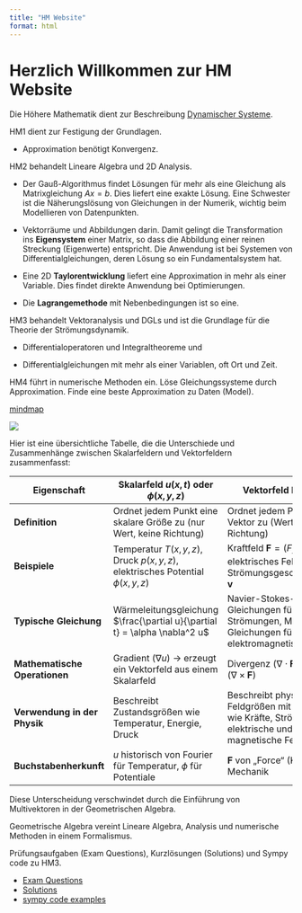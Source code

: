 ```yaml
---
title: "HM Website"
format: html
---
```


# Herzlich Willkommen zur HM Website

Die Höhere Mathematik dient zur Beschreibung [Dynamischer Systeme](https://www.studysmarter.de/studium/mathematik-studium/differentialgleichungen/dynamische-systeme/).

HM1 dient zur Festigung der Grundlagen. 

- Approximation benötigt Konvergenz.

HM2 behandelt Lineare Algebra und 2D Analysis. 

- Der Gauß-Algorithmus findet Lösungen für mehr als eine Gleichung als Matrixgleichung $Ax=b$. Dies liefert eine exakte Lösung. Eine Schwester ist die Näherungslösung von Gleichungen in der Numerik, wichtig beim Modellieren von Datenpunkten.

- Vektorräume und Abbildungen darin. Damit gelingt die Transformation ins **Eigensystem** einer Matrix, so dass die Abbildung einer reinen Streckung (Eigenwerte) entspricht. Die Anwendung ist bei Systemen von Differentialgleichungen, deren Lösung so ein Fundamentalsystem hat.

- Eine 2D **Taylorentwicklung** liefert eine Approximation in mehr als einer Variable. Dies findet direkte Anwendung bei Optimierungen.

- Die **Lagrangemethode** mit Nebenbedingungen ist so eine.

HM3 behandelt Vektoranalysis und DGLs und ist die Grundlage für die Theorie der Strömungsdynamik. 

- Differentialoperatoren und Integraltheoreme und 

- Differentialgleichungen mit mehr als einer Variablen, oft Ort und Zeit.

HM4 führt in numerische Methoden ein. Löse Gleichungssysteme durch Approximation. Finde eine beste Approximation zu Daten (Model).

[mindmap](hm101_mindmap_mit_ziel.png)

![](images/clipboard-3118651815.png)


Hier ist eine übersichtliche Tabelle, die die Unterschiede und Zusammenhänge zwischen Skalarfeldern und Vektorfeldern zusammenfasst:

| **Eigenschaft**               | **Skalarfeld** $u(x,t)$ oder $\phi(x,y,z)$                                    | **Vektorfeld** $\mathbf{F}(x,y,z)$                                                                              |
|-------------------|-------------------------------|----------------------|
| **Definition**                | Ordnet jedem Punkt eine skalare Größe zu (nur Wert, keine Richtung)           | Ordnet jedem Punkt einen Vektor zu (Wert + Richtung)                                                            |
| **Beispiele**                 | Temperatur $T(x,y,z)$, Druck $p(x,y,z)$, elektrisches Potential $\phi(x,y,z)$ | Kraftfeld $\mathbf{F} = (F_x, F_y, F_z)$, elektrisches Feld $\mathbf{E}$, Strömungsgeschwindigkeit $\mathbf{v}$ |
| **Typische Gleichung**        | Wärmeleitungsgleichung $\frac{\partial u}{\partial t} = \alpha \nabla^2 u$    | Navier-Stokes-Gleichungen für Strömungen, Maxwell-Gleichungen für elektromagnetische Felder                     |
| **Mathematische Operationen** | Gradient ($\nabla u$) → erzeugt ein Vektorfeld aus einem Skalarfeld           | Divergenz ($\nabla \cdot \mathbf{F}$), Rotation ($\nabla \times \mathbf{F}$)                                    |
| **Verwendung in der Physik**  | Beschreibt Zustandsgrößen wie Temperatur, Energie, Druck                      | Beschreibt physikalische Feldgrößen mit Richtung wie Kräfte, Strömungen, elektrische und magnetische Felder     |
| **Buchstabenherkunft**        | $u$ historisch von Fourier für Temperatur, $\phi$ für Potentiale              | $\mathbf{F}$ von „Force“ (Kraft) in der Mechanik                                                                |

Diese Unterscheidung verschwindet durch die Einführung von Multivektoren in der Geometrischen Algebra.

Geometrische Algebra vereint Lineare Algebra, Analysis und numerische Methoden in einem Formalismus.

Prüfungsaufgaben (Exam Questions), Kurzlösungen (Solutions) und Sympy code zu HM3.

-   [Exam Questions](exam-questions.qmd)
-   [Solutions](solutions.qmd)
-   [sympy code examples](hm3_python.qmd)
